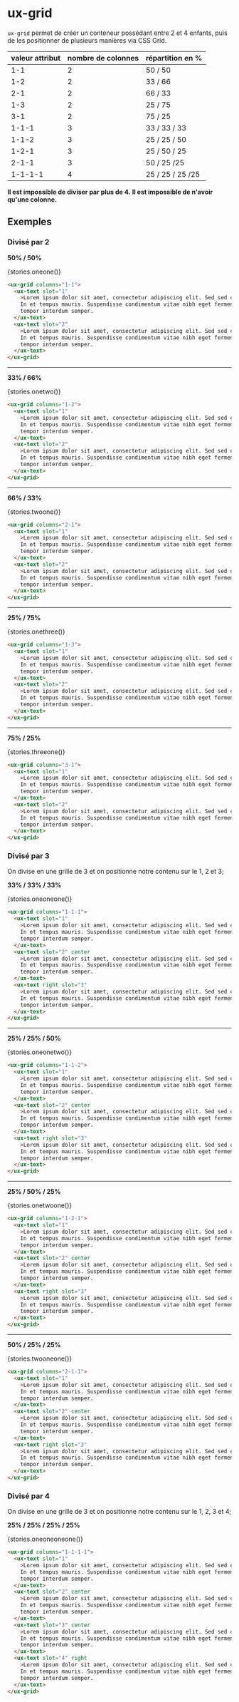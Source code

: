 
# ux-grid

<Meta title="Components|Structures/Grid" />

`ux-grid` permet de créer un conteneur possédant entre 2 et 4 enfants, puis de les positionner de plusieurs manières via CSS Grid.

| valeur attribut | nombre de colonnes | répartition en % |
| --------------- | ------------------ | ---------------- |
| 1-1             | 2                  | 50 / 50          |
| 1-2             | 2                  | 33 / 66          |
| 2-1             | 2                  | 66 / 33          |
| 1-3             | 2                  | 25 / 75          |
| 3-1             | 2                  | 75 / 25          |
| 1-1-1           | 3                  | 33 / 33 / 33     |
| 1-1-2           | 3                  | 25 / 25 / 50     |
| 1-2-1           | 3                  | 25 / 50 / 25     |
| 2-1-1           | 3                  | 50 / 25 /25      |
| 1-1-1-1         | 4                  | 25 / 25 / 25 /25 |

**Il est impossible de diviser par plus de 4.**
**Il est impossible de n'avoir qu'une colonne.**

## Exemples

### Divisé par 2

**50% / 50%**

<Preview withSource="none">
  <Story name="1-1" height="60px">
    {stories.oneone()}
  </Story>
</Preview>

```html
<ux-grid columns="1-1">
  <ux-text slot="1"
    >Lorem ipsum dolor sit amet, consectetur adipiscing elit. Sed sed orci dui.
    In et tempus mauris. Suspendisse condimentum vitae nibh eget fermentum. Ut
    tempor interdum semper.
  </ux-text>
  <ux-text slot="2"
    >Lorem ipsum dolor sit amet, consectetur adipiscing elit. Sed sed orci dui.
    In et tempus mauris. Suspendisse condimentum vitae nibh eget fermentum. Ut
    tempor interdum semper.
  </ux-text>
</ux-grid>
```

---

**33% / 66%**

<Preview withSource="none">
  <Story name="1-2" height="60px">
    {stories.onetwo()}
  </Story>
</Preview>

```html
<ux-grid columns="1-2">
  <ux-text slot="1"
    >Lorem ipsum dolor sit amet, consectetur adipiscing elit. Sed sed orci dui.
    In et tempus mauris. Suspendisse condimentum vitae nibh eget fermentum. Ut
    tempor interdum semper.
  </ux-text>
  <ux-text slot="2"
    >Lorem ipsum dolor sit amet, consectetur adipiscing elit. Sed sed orci dui.
    In et tempus mauris. Suspendisse condimentum vitae nibh eget fermentum. Ut
    tempor interdum semper.
  </ux-text>
</ux-grid>
```

---

**66% / 33%**

<Preview withSource="none">
  <Story name="2-1" height="60px">
    {stories.twoone()}
  </Story>
</Preview>

```html
<ux-grid columns="2-1">
  <ux-text slot="1"
    >Lorem ipsum dolor sit amet, consectetur adipiscing elit. Sed sed orci dui.
    In et tempus mauris. Suspendisse condimentum vitae nibh eget fermentum. Ut
    tempor interdum semper.
  </ux-text>
  <ux-text slot="2"
    >Lorem ipsum dolor sit amet, consectetur adipiscing elit. Sed sed orci dui.
    In et tempus mauris. Suspendisse condimentum vitae nibh eget fermentum. Ut
    tempor interdum semper.
  </ux-text>
</ux-grid>
```

---

**25% / 75%**

<Preview withSource="none">
  <Story name="1-3" height="60px">
    {stories.onethree()}
  </Story>
</Preview>

```html
<ux-grid columns="1-3">
  <ux-text slot="1"
    >Lorem ipsum dolor sit amet, consectetur adipiscing elit. Sed sed orci dui.
    In et tempus mauris. Suspendisse condimentum vitae nibh eget fermentum. Ut
    tempor interdum semper.
  </ux-text>
  <ux-text slot="2"
    >Lorem ipsum dolor sit amet, consectetur adipiscing elit. Sed sed orci dui.
    In et tempus mauris. Suspendisse condimentum vitae nibh eget fermentum. Ut
    tempor interdum semper.
  </ux-text>
</ux-grid>
```

---

**75% / 25%**

<Preview withSource="none">
  <Story name="3-1" height="60px">
    {stories.threeone()}
  </Story>
</Preview>

```html
<ux-grid columns="3-1">
  <ux-text slot="1"
    >Lorem ipsum dolor sit amet, consectetur adipiscing elit. Sed sed orci dui.
    In et tempus mauris. Suspendisse condimentum vitae nibh eget fermentum. Ut
    tempor interdum semper.
  </ux-text>
  <ux-text slot="2"
    >Lorem ipsum dolor sit amet, consectetur adipiscing elit. Sed sed orci dui.
    In et tempus mauris. Suspendisse condimentum vitae nibh eget fermentum. Ut
    tempor interdum semper.
  </ux-text>
</ux-grid>
```

### Divisé par 3

On divise en une grille de 3 et on positionne notre contenu sur le 1, 2 et 3;

**33% / 33% / 33%**

<Preview withSource="none">
  <Story name="1-1-1" height="120px">
    {stories.oneoneone()}
  </Story>
</Preview>

```html
<ux-grid columns="1-1-1">
  <ux-text slot="1"
    >Lorem ipsum dolor sit amet, consectetur adipiscing elit. Sed sed orci dui.
    In et tempus mauris. Suspendisse condimentum vitae nibh eget fermentum. Ut
    tempor interdum semper.
  </ux-text>
  <ux-text slot="2" center
    >Lorem ipsum dolor sit amet, consectetur adipiscing elit. Sed sed orci dui.
    In et tempus mauris. Suspendisse condimentum vitae nibh eget fermentum. Ut
    tempor interdum semper.
  </ux-text>
  <ux-text right slot="3"
    >Lorem ipsum dolor sit amet, consectetur adipiscing elit. Sed sed orci dui.
    In et tempus mauris. Suspendisse condimentum vitae nibh eget fermentum. Ut
    tempor interdum semper.
  </ux-text>
</ux-grid>
```

---

**25% / 25% / 50%**

<Preview withSource="none">
  <Story name="1-1-2" height="120px">
    {stories.oneonetwo()}
  </Story>
</Preview>

```html
<ux-grid columns="1-1-2">
  <ux-text slot="1"
    >Lorem ipsum dolor sit amet, consectetur adipiscing elit. Sed sed orci dui.
    In et tempus mauris. Suspendisse condimentum vitae nibh eget fermentum. Ut
    tempor interdum semper.
  </ux-text>
  <ux-text slot="2" center
    >Lorem ipsum dolor sit amet, consectetur adipiscing elit. Sed sed orci dui.
    In et tempus mauris. Suspendisse condimentum vitae nibh eget fermentum. Ut
    tempor interdum semper.
  </ux-text>
  <ux-text right slot="3"
    >Lorem ipsum dolor sit amet, consectetur adipiscing elit. Sed sed orci dui.
    In et tempus mauris. Suspendisse condimentum vitae nibh eget fermentum. Ut
    tempor interdum semper.
  </ux-text>
</ux-grid>
```

---

**25% / 50% / 25%**

<Preview withSource="none">
  <Story name="1-2-1" height="120px">
    {stories.onetwoone()}
  </Story>
</Preview>

```html
<ux-grid columns="1-2-1">
  <ux-text slot="1"
    >Lorem ipsum dolor sit amet, consectetur adipiscing elit. Sed sed orci dui.
    In et tempus mauris. Suspendisse condimentum vitae nibh eget fermentum. Ut
    tempor interdum semper.
  </ux-text>
  <ux-text slot="2" center
    >Lorem ipsum dolor sit amet, consectetur adipiscing elit. Sed sed orci dui.
    In et tempus mauris. Suspendisse condimentum vitae nibh eget fermentum. Ut
    tempor interdum semper.
  </ux-text>
  <ux-text right slot="3"
    >Lorem ipsum dolor sit amet, consectetur adipiscing elit. Sed sed orci dui.
    In et tempus mauris. Suspendisse condimentum vitae nibh eget fermentum. Ut
    tempor interdum semper.
  </ux-text>
</ux-grid>
```

---

**50% / 25% / 25%**

<Preview withSource="none">
  <Story name="2-1-1" height="120px">
    {stories.twooneone()}
  </Story>
</Preview>

```html
<ux-grid columns="2-1-1">
  <ux-text slot="1"
    >Lorem ipsum dolor sit amet, consectetur adipiscing elit. Sed sed orci dui.
    In et tempus mauris. Suspendisse condimentum vitae nibh eget fermentum. Ut
    tempor interdum semper.
  </ux-text>
  <ux-text slot="2" center
    >Lorem ipsum dolor sit amet, consectetur adipiscing elit. Sed sed orci dui.
    In et tempus mauris. Suspendisse condimentum vitae nibh eget fermentum. Ut
    tempor interdum semper.
  </ux-text>
  <ux-text right slot="3"
    >Lorem ipsum dolor sit amet, consectetur adipiscing elit. Sed sed orci dui.
    In et tempus mauris. Suspendisse condimentum vitae nibh eget fermentum. Ut
    tempor interdum semper.
  </ux-text>
</ux-grid>
```

### Divisé par 4

On divise en une grille de 3 et on positionne notre contenu sur le 1, 2, 3 et 4;

**25% / 25% / 25% / 25%**

<Preview withSource="none">
  <Story name="4 colonnes" height="120px">
    {stories.oneoneoneone()}
  </Story>
</Preview>

```html
<ux-grid columns="1-1-1-1">
  <ux-text slot="1"
    >Lorem ipsum dolor sit amet, consectetur adipiscing elit. Sed sed orci dui.
    In et tempus mauris. Suspendisse condimentum vitae nibh eget fermentum. Ut
    tempor interdum semper.
  </ux-text>
  <ux-text slot="2" center
    >Lorem ipsum dolor sit amet, consectetur adipiscing elit. Sed sed orci dui.
    In et tempus mauris. Suspendisse condimentum vitae nibh eget fermentum. Ut
    tempor interdum semper.
  </ux-text>
  <ux-text slot="3" center
    >Lorem ipsum dolor sit amet, consectetur adipiscing elit. Sed sed orci dui.
    In et tempus mauris. Suspendisse condimentum vitae nibh eget fermentum. Ut
    tempor interdum semper.
  </ux-text>
  <ux-text slot="4" right
    >Lorem ipsum dolor sit amet, consectetur adipiscing elit. Sed sed orci dui.
    In et tempus mauris. Suspendisse condimentum vitae nibh eget fermentum. Ut
    tempor interdum semper.
  </ux-text>
</ux-grid>
```

